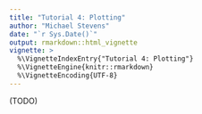 ```yaml
---
title: "Tutorial 4: Plotting"
author: "Michael Stevens"
date: "`r Sys.Date()`"
output: rmarkdown::html_vignette
vignette: >
  %\VignetteIndexEntry{"Tutorial 4: Plotting"}
  %\VignetteEngine{knitr::rmarkdown}
  %\VignetteEncoding{UTF-8}
---
```


(TODO)
